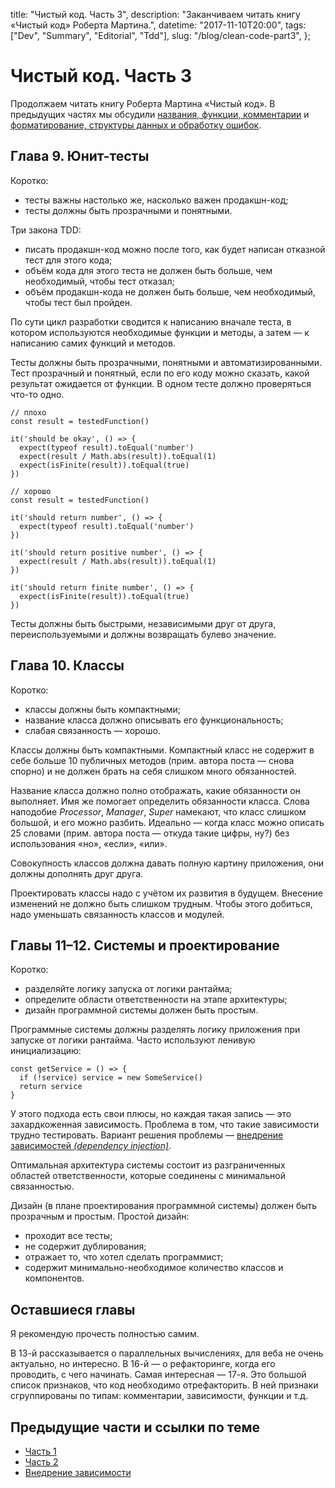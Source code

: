   title: "Чистый код. Часть 3",
  description: "Заканчиваем читать книгу «Чистый код» Роберта Мартина.",
  datetime: "2017-11-10T20:00",
  tags: ["Dev", "Summary", "Editorial", "Tdd"],
  slug: "/blog/clean-code-part3",
};

# Чистый код. Часть 3

Продолжаем читать книгу Роберта Мартина «Чистый код». В предыдущих частях мы обсудили [названия, функции, комментарии](/blog/clean-code-part1/) и [форматирование, структуры данных и обработку ошибок](/blog/clean-code-part2/).

## Глава 9. Юнит-тесты

Коротко:

- тесты важны настолько же, насколько важен продакшн-код;
- тесты должны быть прозрачными и понятными.

Три закона TDD:

- писать продакшн-код можно после того, как будет написан отказной тест для этого кода;
- объём кода для этого теста не должен быть больше, чем необходимый, чтобы тест отказал;
- объём продакшн-кода не должен быть больше, чем необходимый, чтобы тест был пройден.

По сути цикл разработки сводится к написанию вначале теста, в котором используются необходимые функции и методы, а затем — к написанию самих функций и методов.

Тесты должны быть прозрачными, понятными и автоматизированными. Тест прозрачный и понятный, если по его коду можно сказать, какой результат ожидается от функции. В одном тесте должно проверяться что-то одно.

```
// плохо
const result = testedFunction()

it('should be okay', () => {
  expect(typeof result).toEqual('number')
  expect(result / Math.abs(result)).toEqual(1)
  expect(isFinite(result)).toEqual(true)
})

// хорошо
const result = testedFunction()

it('should return number', () => {
  expect(typeof result).toEqual('number')
})

it('should return positive number', () => {
  expect(result / Math.abs(result)).toEqual(1)
})

it('should return finite number', () => {
  expect(isFinite(result)).toEqual(true)
})
```

Тесты должны быть быстрыми, независимыми друг от друга, переиспользуемыми и должны возвращать булево значение.

## Глава 10. Классы

Коротко:

- классы должны быть компактными;
- название класса должно описывать его функциональность;
- слабая связанность — хорошо.

Классы должны быть компактными. Компактный класс не содержит в себе больше 10 публичных методов (прим. автора поста — снова спорно) и не должен брать на себя слишком много обязанностей.

Название класса должно полно отображать, какие обязанности он выполняет. Имя же помогает определить обязанности класса. Слова наподобие _Processor_, _Manager_, _Super_ намекают, что класс слишком большой, и его можно разбить. Идеально — когда класс можно описать 25 словами (прим. автора поста — откуда такие цифры, ну?) без использования «но», «если», «или».

Совокупность классов должна давать полную картину приложения, они должны дополнять друг друга.

Проектировать классы надо с учётом их развития в будущем. Внесение изменений не должно быть слишком трудным. Чтобы этого добиться, надо уменьшать связанность классов и модулей.

## Главы 11–12. Системы и проектирование

Коротко:

- разделяйте логику запуска от логики рантайма;
- определите области ответственности на этапе архитектуры;
- дизайн программной системы должен быть простым.

Программные системы должны разделять логику приложения при запуске от логики рантайма. Часто используют ленивую инициализацию:

```
const getService = () => {
  if (!service) service = new SomeService()
  return service
}
```

У этого подхода есть свои плюсы, но каждая такая запись — это захардкоженная зависимость. Проблема в том, что такие зависимости трудно тестировать. Вариант решения проблемы — [внедрение зависимостей _(dependency injection)_](https://ru.wikipedia.org/wiki/Внедрение_зависимости).

Оптимальная архитектура системы состоит из разграниченных областей ответственности, которые соединены с минимальной связанностью.

Дизайн (в плане проектирования программной системы) должен быть прозрачным и простым. Простой дизайн:

- проходит все тесты;
- не содержит дублирования;
- отражает то, что хотел сделать программист;
- содержит минимально-необходимое количество классов и компонентов.

## Оставшиеся главы

Я рекомендую прочесть полностью самим.

В 13-й рассказывается о параллельных вычислениях, для веба не очень актуально, но интересно. В 16-й — о рефакторинге, когда его проводить, с чего начинать. Самая интересная — 17-я. Это большой список признаков, что код необходимо отрефакторить. В ней признаки сгруппированы по типам: комментарии, зависимости, функции и т.д.

## Предыдущие части и ссылки по теме

- [Часть 1](/blog/clean-code-part1/)
- [Часть 2](/blog/clean-code-part2/)
- [Внедрение зависимости](https://ru.wikipedia.org/wiki/Внедрение_зависимости)
